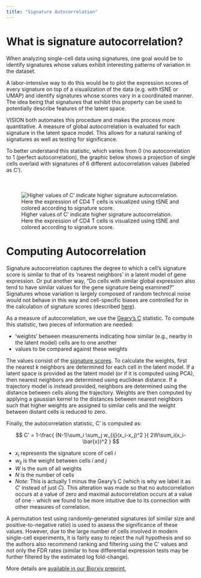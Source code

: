 ```yaml
---
title: "Signature Autocorrelation"
---
```


<style>
.center-img img {
    display: block;
    margin: 50px auto 0 auto;
}
.center-img p.caption {
    text-align: center;
    margin: 20px 80px 40px 80px;
}
</style>

# What is signature autocorrelation?

When analyzing single-cell data using signatures, one goal would be to identify signatures whose values exhibit interesting patterns of variation in the dataset.

A labor-intensive way to do this would be to plot the expression scores of every signature on top of a visualization of the data (e.g. with tSNE or UMAP) and identify signatures whose scores vary in a coordinated manner.  The idea being that signatures that exhibit this property can be used to potentially describe features of the latent space.

VISION both automates this procedure and makes the process more quantitative.  A measure of global autocorrelation is evaluated for each signature in the latent space model.  This allows for a natural ranking of signatures as well as testing for significance.

To better understand this statistic, which varies from 0 (no autocorrelation to 1 (perfect autocorrelation), the graphic below shows a projection of single cells overlaid with signatures of 6 different autocorrelation values (labeled as C').

<div class="center-img">
![Higher values of C' indicate higher signature autocorrelation.  Here the expression of CD4 T cells is visualized using tSNE and colored according to signature score.](cvalue_demo.png)
</div>

# Computing Autocorrelation

Signature autocorrelation captures the degree to which a cell's signature score is similar to that of its 'nearest neighbors' in a latent model of gene expression.  Or put another way, "Do cells with similar global expression also tend to have similar values for the gene signature being examined?" Signatures whose variation is largely composed of random technical noise would not behave in this way and cell-specific biases are controlled for in the calculation of signature scores (described [here](Signatures.html)).

As a measure of autocorrelation, we use the [Geary's C](https://en.wikipedia.org/wiki/Geary%27s_C) statistic.  To compute this statistic, two pieces of information are needed:

* 'weights' between measurements indicating how similar (e.g., nearby in the latent model) cells are to one another
* values to be compared against these weights

The values consist of the [signature scores](Signatures.html).  To calculate the weights, first the nearest $k$ neighbors are determined for each cell in the latent model.  If a latent space is provided as the latent model (or if it is computed using PCA), then nearest neighbors are determined using euclidean distance.  If a trajectory model is instead provided, neighbors are determined using the distance between cells along the trajectory.  Weights are then computed by applying a gaussian kernel to the distances between nearest neighbors such that higher weights are assigned to similar cells and the weight between distant cells is reduced to zero.

Finally, the autocorrelation statistic, C' is computed as:

$$
C' = 1-\frac{
	(N-1)\sum_i \sum_j w_{ij}(x_i-x_j)^2
}{
	2W\sum_i(x_i-\bar{x})^2
}
$$

* $x_{i}$ represents the signature score of cell $i$
* $w_{ij}$ is the weight between cells $i$ and $j$
* $W$ is the sum of all weights
* $N$ is the number of cells
* *Note*: This is actually 1 minus the Geary's C (which is why we label it as $C'$ instead of just $C$).  This alteration was made so that no autocorrelation occurs at a value of zero and maximal autocorrelation occurs at a value of one - which we found to be more intuitive due to its connection with other measures of correlation.

A permutation test using randomly-generated signatures (of similar size and positive-to-negative ratio) is used to assess the significance of these values.  However, due to the large number of cells involved in modern single-cell experiments, it is fairly easy to reject the null hypothesis and so the authors also recommend ranking and filtering using the C' values and not only the FDR rates (similar to how differential expression tests may be further filtered by the estimated log fold-change).

More details are [available in our Biorxiv preprint.](https://www.biorxiv.org/content/early/2018/09/28/403055)
